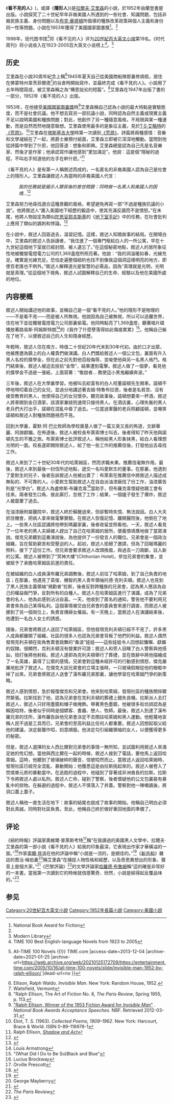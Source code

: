 {{otheruses|subject=拉爾夫·艾里森的小說|other=赫伯特·威爾斯的小說|隱形人}}
{{Infobox book| <!-- See [[Wikipedia:WikiProject_Novels|Wikipedia:WikiProject Novels]] or [[Wikipedia:WikiProject_Books|Wikipedia:WikiProject Books]] -->
| name          = 看不见的人<br />''Invisible Man''
| image         = Invisible Man (1952 1st ed jacket cover).jpg
| caption       = 第一版
| author        = [[拉爾夫·艾里森|拉爾夫·艾里森]]
| illustrator   =
| cover_artist  = 
| country       = 美国
| language      = 英语
| series        = 
| genre         = 教育小说、美国非裔文学、社会评论
| publisher     = [[兰登书屋|兰登书屋]]
| pub_date      = 1952
| media_type    = 印刷 (精装、简装)
| pages         = 581 pp (第二版)
| isbn          = 978-0-679-60139-5
| dewey= 813/.54 20
| congress= PS3555.L625 I5 1994
| oclc= 30780333
}}

《'''看不見的人'''》({{lang-en|'''''Invisible Man'''''}}，或譯《'''隱形人'''》)是[[拉爾夫·艾里森|拉爾夫·艾里森]]的小說，於1952年由蘭登書屋出版。小說探究了二十世紀早年非裔美國人所遇到的一些社會、知識問題，包括非裔民族主義、身份問題以及[[布克·華盛頓|布克·華盛頓]]所倡導的種族改革政策與個人主義和身份同一性等問題。小說在1953年獲得了美國國家圖書獎<ref>National Book Award for Fiction</ref>。<ref name=nba1953/>

1998年，现代图书馆<ref>Modern Library</ref>将《看不见的人》评为[[20世紀百大英文小說|20世紀百大英文小說]]第19名。《时代周刊》将小说收入在1923-2005百大英文小说榜上<ref>TIME 100 Best English-language Novels from 1923 to 2005</ref>。<ref>{{Cite web |url=http://entertainment.time.com/2005/10/16/all-time-100-novels/slide/invisible-man-1952-by-ralph-ellison/ |title=Invisible Man (1952), by Ralph Ellison {{!}} All-TIME 100 Novels {{!}} TIME.com |access-date=2013-12-04 |archive-date=2021-01-25 |archive-url=https://web.archive.org/web/20210125172709/https://entertainment.time.com/2005/10/16/all-time-100-novels/slide/invisible-man-1952-by-ralph-ellison/ |dead-url=no }}</ref>

==历史==
艾里森在小說30周年紀念上稱<ref name="novel">Ellison, Ralph Waldo. ''Invisible Man''. New York: Random House, 1952.</ref>1945年夏天自己從美國商船隊那裏修病假，居住在佛蒙特州韋茨菲爾德<ref>Waitsfield, Vermont</ref>的谷倉時開始寫作，並最終完成《看不見的人》。小說用了五年時間寫成，被艾里森稱之為“構思拙劣的短篇”。<ref>"Ralph Ellison, The Art of Fiction No. 8, ''The Paris Review'', Spring 1955, p. 113.</ref>艾里森在1947年出版了書的一部分，1952年《看不見的人》出版。

1953年，在他接受[[美國國家圖書獎|美國國家圖書獎]]時<ref name=speech>[http://www.nationalbook.org/nbaacceptspeech_rellison.html "Ralph Ellison, Winner of the 1953 Fiction Award for ''Invisible Man''"] {{Wayback|url=http://www.nationalbook.org/nbaacceptspeech_rellison.html |date=20180928083121 }}. ''National Book Awards Acceptance Speeches''. NBF. Retrieved 2012-03-31.</ref>艾里森稱自己認為小說的最大特點是實驗態度，而不是社會抗議。他不想去寫另一部抗議小說，同時認為自然主義或現實主義不足以說明美國和種族問題；對此，他創作了另一種隨意風格，不局限與某一種運動，而是自然而然地隨意聯想。艾里森使用最多的是象征主義，見於[[托馬斯·斯特爾那斯·艾略特|T·S·艾略特]]的[[荒原_(詩)|《荒原》]]。<ref>Eliot, T. S. (1963). ''Collected Poems, 1909–1962''. New York: Harcourt, Brace & World. ISBN 0-89-118978-1</ref>艾里森在[[塔斯基吉大學|塔斯基吉大學]]時第一次讀到[[荒原_(詩)|《荒原》]]，詩篇將兩種感情：音樂和文學凝結在了一起，將爵士樂預付紙面，艾里森立即被它深深地觸動。當問到他從詩篇中學到了什麽，他回答道：想象和即興。艾里森總是認為自己先是名音樂家、然後才是作家；他承認寫作讓他感到“更加滿足”。他說：這是個“隱秘的過程，不叫右手知道他的左手在幹什麽。”<ref>Ralph Ellison, ''[[Shadow_and_Act|Shadow and Act]]''</ref>

《看不見的人》是有第一人稱敘述而成的，一名匿名的非裔美國人認為自己是社會上的隱形人。艾里森讓敘述人為當時的非裔美國人代言：

:''我的任務就是揭示人類背後的普世問題：同時做一名黑人和美國人的困境...''<ref>{{cite book|last=Ellison|first=Ralph|title=Invisible Man|url=https://archive.org/details/invisibleman00elli|year=1947, 1952, 1972|publisher=Vintage|location=New York|isbn=0-394-71715-5|pages=xviii}}</ref>

艾里森努力地尋找適合這種景觀的風格，希望避免再寫一部“不過是種族抗議的小說”。他將敘述人“置入美國地下經歷的鍛造中，使其充滿反諷而不是憤怒。”在末尾，他將人物設定為類似[[費奧多爾·米哈伊洛維奇·陀思妥耶夫斯基|陀思妥耶夫斯基]]的《[[地下室手記|地下室手記]]》中的任務，在社會批判上應用了類似的諷刺和悖論。<ref name=Ellison>{{cite book|last=Ellison|first=Ralph|title=Invisible Man|url=https://archive.org/details/invisibleman00elli|year=1947, 1952, 1972|publisher=Vintage|location=New York|isbn=0-394-71715-5|pages=xv}}</ref>

在小說中，敘述人回首過去，溫習記憶。這樣，敘述人知曉故事的結局。在開場白中，艾里森的敘述人告訴讀者，“我住進了一個專門租給白人的一所公寓，早在十九世紀這個地下室就已經封閉、被人遺忘了。”在這個秘密地點，敘述人的居所象征性地被獨營電燈電力公司的1,369盞燈所照亮著。他說：“我的洞溫暖如春，光線充足。確實是光線充足。恐怕走遍整個紐約也找不到像我這個洞這樣明亮的地方，即使百老匯也不例外。”敘述人解釋道光是智慧的必需品，因為“真理就是光明，光明就是真理。”從這個地下視角，敘述人試圖解釋自己的生命、經驗以及他在美國所處的地位。

==内容梗概==
敘述人開始講述他的故事，並稱自己是一個“看不見的人。”他的隱形不是物理的——不是看不見——而是被人所無視。他說因為自己被無視，所以可以逃離世界，住在地下並從獨營電燈電力公司那裏偷電。他同時點亮了1,369盞燈，聽著唱片碟播放著路易斯·阿姆斯特朗<ref>Louis Armstrong</ref>的《我作了什麼孽落得如此傷痕累累》<ref>"(What Did I Do to Be So)Black and Blue"</ref>。他稱自己躲在了地下，以便敘述自己的人生和隱身經歷。

年輕時，敘述人住在南方，時值二十世紀20年代末到30年代初。由於口才出眾，他被應邀為鎮上的白人權貴們做演講。白人們獎給敘述人一個公文包，裏面有升入黑人名校的獎學金，但在此之前先對他百般侮辱，並唆使他與另一名黑人格鬥。格鬥結束後，敘述人被迫去撿拾“金幣”，結果遭到電擊。敘述人做了一個夢，看見他的獎學金不過是一張紙，上面寫著：“敬啟者... 務使這小黑鬼繼續奔波。”

三年後，敘述人在大學裏學習。他被叫去給富有的白人校董諾頓先生開車。諾頓不停地嘮叨着自己的女兒，並過分地講述著吉姆·特魯布拉德，後者是名貧苦、沒有接受教育的黑人，他使得自己的女兒懷孕。聽完故事後，諾頓想要來一杯酒，敘述人將車開到金日酒家，該酒家兼妓院通常只接待黑人。在酒店裏，心理失衡的黑人老兵們大打出手，諾頓在混亂中昏了過去。一位當過軍醫的老兵照顧諾頓，並嘲笑諾頓和敘述人對種族問題視而不見。

回到大學裏，霍默·阿·巴比牧師為學校奠基人做了一篇又臭又長的佈道，文辭華麗、阿諛獻媚。在佈道後，敘述人被校長布萊索博士叫去，後者得知了昨天他與諾頓先生的不雅之旅。布萊索博士批評敘述人，稱他給黑人形象抹黑，給白人看理想光明的一面。校長遂即開除敘述人，給了他一些工作的推薦信後，打發他出去尋找工作。

敘述人來到了二十世紀30年代的哈萊姆區，然而求職未果。推薦信毫無作用。最後，敘述人來到最後一封信所述地點，遞交一名叫愛默生的董事。在那裏，他遇到了愛默生的兒子，後者告訴敘述人他被出賣了：布萊索在推薦信中將敘述人描述成無恥的、不可靠的人。小愛默生幫助敘述人在自由派油漆廠找了份工作，油漆廣告則是“光學白”。敘述人為盧修斯·布羅克韋<ref>Lucius Brockway</ref>當助手，但布羅克韋懷疑他跟工會有往來。兩者發生口角、彼此廝打，忽視了工作；結果，一個爐子發生了爆炸，敘述人被震暈了過去。

在油漆廠附屬醫院中，敘述人終於蘇醒過來，但卻暫時失憶、無法說話。白人大夫抓住機會，把病人拿來做電擊實驗。在敘述人恢復記憶、離開醫院後，他倒在了地上。一些黑人社區認識將他帶到瑪麗家裏，後者收留並照看他。一天，敘述人看見了一位年老的黑人夫婦被人趕出了自己在哈萊姆的居所，便義憤填膺地做了當眾演說。傑克兄弟聽到這番演說後，為他提供了一份發言人的職位。兄弟會是一個政治組織，旨在幫助窮苦和受壓迫的人。起初，敘述人拒絕了邀請，但為了回報瑪麗的照料，接下了這份工作。但兄弟會要求敘述人改頭換面，與過去一刀兩斷，註入新的公寓。敘述人被帶到了“冥神大樓”(Chthonian Hotel)，參加兄弟會的集會，並被賦予了承擔哈萊姆區前進的責任。

在被組織的白人成員漢布羅兄弟調教後，敘述人前往了哈萊姆，到了自己負責的地區；在那裏，他遇見了英俊、機智的黑人青年領袖托德·克利夫頓。敘述人也見到了黑人民族主義領袖“規勸者”拉斯，後者反對跨種族的兄弟會，認為黑人應該為自己的權益做鬥爭，反對所有的白種人。敘述人在哈萊姆區進行了演講，成為了兄弟會的名人，他為此感到沾沾自喜。一天，他收到了匿名的通知，警告他不要利用兄弟會來為自己某得私利。這個事情被交由兄弟會的委員會來進行調查，而敘述人被挪到了另一個崗位上，負責宣傳婦女權益。有一天晚上，當敘述人在演講結束後，他遭到一名白人女士的誘惑。
 
隨後，兄弟會將敘述人送回了哈萊姆區，但他發現克利夫頓已經不不見了。許多黑人成員都離開了組織，社區的很多人也認為兄弟會背叛了他們的利益。敘述人偶然發現克利夫頓在街角售賣會跳舞的“桑波”娃娃——這些娃娃令人回想起慵懶、獻媚的奴隸。很顯然，克利夫頓沒有營業許可證；敘述人和旁人目睹了白人警察與他搭訕，扭打後將他射殺。敘述人遂即為克利夫頓舉行了葬禮，並在致辭中將他描繪成了一名英雄，贏得了公眾的感情。兄弟會對這種未經許可的行動感到憤怒，傑克嚴厲地批評了敘述人。在傑克大談兄弟會的立場主張時，一只玻璃假眼從他的眼眶中掉了出來。兄弟會將敘述人送會了漢布羅兄弟那裏，讓他學習在哈萊姆鬥爭的新策略。
 
敘述人感到憤怒，急於報復傑克和兄弟會。他來到哈萊姆，發現社區的種族關係驟然緊張。拉斯找到了他，認為兄弟會在克利夫頓的葬禮上錯失良機。拉斯派人去打敘述人，敘述人只好用墨鏡和帽子做掩飾。帶著黑色墨鏡，他被很多街坊誤認為是賴因哈特，後者似乎同時是個嫖客、書蟲、戀人、牧師。最後，敘述人到達了漢布羅兄弟的住所，漢布羅告訴他兄弟會決定不去關註哈萊姆和黑人運動。他輕蔑地宣稱人民不過是工具而已，兄弟會的至高利益比任何人都重要。敘述人回想起祖父給他的建議，決定裝聾作啞，刻意順服。他決定勾引組織領袖的女人，以便獲得更多的秘密。
 
但是，敘述人選擇的女人西比爾對兄弟會的事情一無所知，並試圖利用敘述人來滿足她的性幻想。當他與西比爾在一起的時候，敘述人接到了電話，要他馬上返回哈萊姆。這時，他聽到了玻璃破碎的聲音，信號啞然而止。當敘述人返回哈萊姆時，發現社區已經完全混亂、暴動開始；他獲悉這是由拉斯挑起來的。敘述人被卷入了焚燒單元房的暴動當中。在逃跑的過程中，他碰到了穿著成非洲酋長的拉斯。拉斯下令將敘述人處以私刑。敘述人亡命，碰到了警察，後者懷疑他的公文包裏裝有暴亂中的掠物。在躲避的過程中，敘述人不慎落入了井蓋。警察對他一陣嘲諷後，將洞口蓋上蓋子。
 
敘述人稱他一直生活在地下：故事的結尾也就成了故事的開始。他稱自己明白必須對此真誠，同時對社區負責。至此，他稱自己終於做好重回地面的準備了。

==评论==
《紐約時報》評論家奧維爾·普萊斯考特<ref>Orville Prescott</ref>稱“在我讀過的美國黑人文學中，拉爾夫·艾里森的第一部小說《看不見的人》給我的印象最深，它表現出作家才華橫溢的一面。”<ref>{{cite web|last=Prescott|first=Orville|title=Books of the Times|url=http://www.nytimes.com/books/99/06/20/specials/ellison-invisible2.html|publisher=''The New York Times''|accessdate=6 November 2013|archive-date=2017-09-07|archive-url=https://web.archive.org/web/20170907221113/http://www.nytimes.com/books/99/06/20/specials/ellison-invisible2.html|dead-url=no}}</ref>作家[[索爾·貝洛|索爾·貝洛]]在他的評論中稱“小說是一流的，是絕佳的。”<ref>{{cite web|last=Bellow|first=Saul|title=Man Underground|url=http://www.writing.upenn.edu/~afilreis/50s/bellow-on-ellison.html|publisher=''Commentary''|accessdate=6 November 2013|archive-date=2021-03-31|archive-url=https://web.archive.org/web/20210331012720/http://www.writing.upenn.edu/~afilreis/50s/bellow-on-ellison.html|dead-url=no}}</ref>《[[新共和|新共和]]》雜誌的喬治·梅伯裏<ref>George Mayberry</ref>稱艾里森“在捕捉人物性格和經歷，以及奇思異想出的形象、聲音上是個大家。”<ref>{{cite web|last=Mayberry|first=George|title=George Mayberry's 1952 Review of Ralph Ellison's Invisible Man|url=http://www.newrepublic.com/article/114842/george-mayberry-ralph-ellison-invisible-man|publisher=''New Republic''|accessdate=6 November 2013|archive-date=2021-04-13|archive-url=https://web.archive.org/web/20210413224208/https://newrepublic.com/article/114842/george-mayberry-ralph-ellison-invisible-man|dead-url=no}}</ref>《巴黎評論》<ref>''The Paris Review''</ref>的文學評論家[[哈羅德·布魯姆|哈羅德·布魯姆]]稱“這的確是非常好的一本書。當我第一次讀到它的時候就倍感驚奇、欣然，小說是經得起反覆品味的。”<ref>{{cite web|last=Weiss|first=Antonio|title=Harold Bloom, The Art of Criticism No. 1|url=http://www.theparisreview.org/interviews/2225/the-art-of-criticism-no-1-harold-bloom|publisher=''The Paris Review''|accessdate=6 November 2013|archive-date=2021-02-12|archive-url=https://web.archive.org/web/20210212064346/https://www.theparisreview.org/interviews/2225/the-art-of-criticism-no-1-harold-bloom|dead-url=no}}</ref>

==参见==
{{reflist|2}}
{{DEFAULTSORT:Invisible Man}}
[[Category:20世紀百大英文小說|Category:20世紀百大英文小說]]
[[Category:1952年長篇小說|Category:1952年長篇小說]]
[[Category:美國小說|Category:美國小說]]